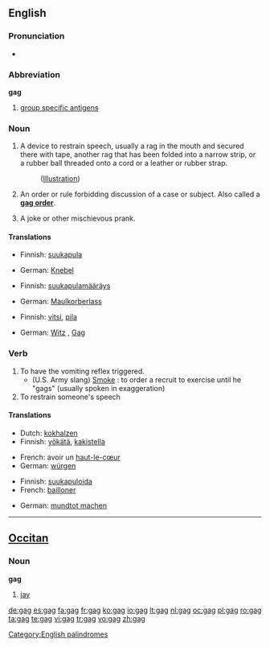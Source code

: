 ==English==

===Pronunciation===
* {{rhymes|æɡ}}

===Abbreviation===
'''gag'''
{{wikipedia|Group-specific_Antigen}}

# [[group specific antigens]]

===Noun===
{{en-noun}}

# A device to restrain speech, usually a rag in the mouth and secured there with tape, another rag that has been folded into a narrow strip, or a rubber ball threaded onto a cord or a leather or rubber strap.
#: ([[media:sp-t04.jpg|Illustration]])
# {{law}} An order or rule forbidding discussion of a case or subject.  Also called a '''[[gag order]]'''.
# A joke or other mischievous prank.

====Translations====
{{trans-top|A device to restrain speech}}
* Finnish: [[suukapula]]
{{trans-mid}}
* German: [[Knebel]] {{m}}
{{trans-bottom}}

{{trans-top|An order or rule forbidding discussion of a case or subject}}
* Finnish: [[suukapulamääräys]]
{{trans-mid}}
* German: [[Maulkorberlass]] {{m}}
{{trans-bottom}}

{{trans-top|A joke or other mischievous prank}}
* Finnish: [[vitsi]], [[pila]]
{{trans-mid}}
* German: [[Witz]] {{m}}, [[Gag]] {{m}}
{{trans-bottom}}

===Verb===
{{en-verb|gags|gagging|gagged}}

# To have the vomiting reflex triggered.
#* (U.S. Army slang) [[smoke#Transitive_verb|Smoke]] : to order a recruit to exercise until he "gags" (usually spoken in exaggeration)
# To restrain someone's speech

====Translations====
{{trans-top|To have the vomiting reflex triggered}}
* Dutch: [[kokhalzen]]
* Finnish: [[yökätä]], [[kakistella]]
{{trans-mid}}
* French: avoir un [[haut-le-cœur]]
* German: [[würgen]]
{{trans-bottom}}

{{trans-top|To restrain someone's speech}}
* Finnish: [[suukapuloida]]
* French: [[bailloner]]
{{trans-mid}}
* German: [[mundtot machen]]
{{trans-bottom}}

[[Category:English palindromes]]

----

==[[Occitan]]==

===Noun===
'''gag''' {{m}}

# [[jay]]

[[de:gag]]
[[es:gag]]
[[fa:gag]]
[[fr:gag]]
[[ko:gag]]
[[io:gag]]
[[lt:gag]]
[[nl:gag]]
[[oc:gag]]
[[pl:gag]]
[[ro:gag]]
[[ta:gag]]
[[te:gag]]
[[vi:gag]]
[[tr:gag]]
[[vo:gag]]
[[zh:gag]]